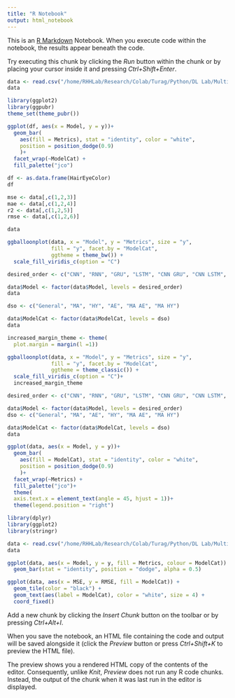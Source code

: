 ```yaml
---
title: "R Notebook"
output: html_notebook
---
```


This is an [R Markdown](http://rmarkdown.rstudio.com) Notebook. When you execute code within the notebook, the results appear beneath the code. 

Try executing this chunk by clicking the *Run* button within the chunk or by placing your cursor inside it and pressing *Ctrl+Shift+Enter*. 

```r
data <- read.csv("/home/RHHLab/Research/Colab/Turag/Python/DL Lab/Multivariate/DOA/epochs100/metrics.csv")
data
```


```r
library(ggplot2)
library(ggpubr)
theme_set(theme_pubr())
```


```r
ggplot(df, aes(x = Model, y = y))+
  geom_bar(
    aes(fill = Metrics), stat = "identity", color = "white",
    position = position_dodge(0.9)
    )+
  facet_wrap(~ModelCat) + 
  fill_palette("jco")
```


```r
df <- as.data.frame(HairEyeColor)
df
```


```r
mse <- data[,c(1,2,3)]
mae <- data[,c(1,2,4)]
r2 <- data[,c(1,2,5)]
rmse <- data[,c(1,2,6)]

data
```


```r
ggballoonplot(data, x = "Model", y = "Metrics", size = "y",
              fill = "y", facet.by = "ModelCat",
              ggtheme = theme_bw()) +
  scale_fill_viridis_c(option = "C")
```


```r
desired_order <- c("CNN", "RNN", "GRU", "LSTM", "CNN GRU", "CNN LSTM", "RNN GRU", "RNN LSTM", "CNN RNN GRU", "LSTM RNN GRU")

data$Model <- factor(data$Model, levels = desired_order)
data
```
```r
dso <- c("General", "MA", "HY", "AE", "MA AE", "MA HY")

data$ModelCat <- factor(data$ModelCat, levels = dso)
data
```


```r
increased_margin_theme <- theme(
  plot.margin = margin(l =1))

ggballoonplot(data, x = "Model", y = "Metrics", size = "y",
              fill = "y", facet.by = "ModelCat",
              ggtheme = theme_classic()) +
  scale_fill_viridis_c(option = "C")+
  increased_margin_theme
```
```r
desired_order <- c("CNN", "RNN", "GRU", "LSTM", "CNN GRU", "CNN LSTM", "RNN GRU", "RNN LSTM", "CNN RNN GRU", "LSTM RNN GRU")

data$Model <- factor(data$Model, levels = desired_order)
dso <- c("General", "MA", "AE", "HY", "MA AE", "MA HY")

data$ModelCat <- factor(data$ModelCat, levels = dso)
data
```


```r
ggplot(data, aes(x = Model, y = y))+
  geom_bar(
    aes(fill = ModelCat), stat = "identity", color = "white",
    position = position_dodge(0.9)
    )+
  facet_wrap(~Metrics) + 
  fill_palette("jco")+
  theme(
  axis.text.x = element_text(angle = 45, hjust = 1))+
  theme(legend.position = "right")
```

```r
library(dplyr)
library(ggplot2)
library(stringr)
```

```r
data <- read.csv("/home/RHHLab/Research/Colab/Turag/Python/DL Lab/Multivariate/DOA/epochs100/metricsT.csv")
data
```

```r
ggplot(data, aes(x = Model, y = y, fill = Metrics, colour = ModelCat)) + 
  geom_bar(stat = "identity", position = "dodge", alpha = 0.5)
```

```r
ggplot(data, aes(x = MSE, y = RMSE, fill = ModelCat)) +
  geom_tile(color = "black") +
  geom_text(aes(label = ModelCat), color = "white", size = 4) +
  coord_fixed()
```

Add a new chunk by clicking the *Insert Chunk* button on the toolbar or by pressing *Ctrl+Alt+I*.

When you save the notebook, an HTML file containing the code and output will be saved alongside it (click the *Preview* button or press *Ctrl+Shift+K* to preview the HTML file).

The preview shows you a rendered HTML copy of the contents of the editor. Consequently, unlike *Knit*, *Preview* does not run any R code chunks. Instead, the output of the chunk when it was last run in the editor is displayed.
